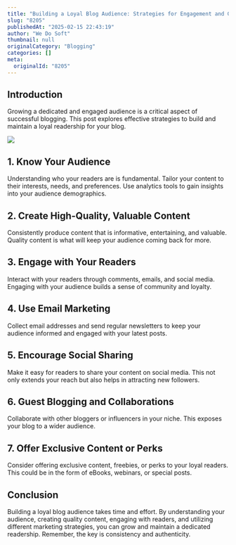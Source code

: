 ```yaml
---
title: "Building a Loyal Blog Audience: Strategies for Engagement and Growth"
slug: "8205"
publishedAt: "2025-02-15 22:43:19"
author: "We Do Soft"
thumbnail: null
originalCategory: "Blogging"
categories: []
meta:
  originalId: "8205"
---
```


## Introduction

Growing a dedicated and engaged audience is a critical aspect of successful blogging. This post explores effective strategies to build and maintain a loyal readership for your blog.

![](https://wedosoft0527.mycafe24.com/wp-content/uploads/2025/02/modern-laptop-with-startup-text-on-screen.jpeg)

## 1. Know Your Audience

Understanding who your readers are is fundamental. Tailor your content to their interests, needs, and preferences. Use analytics tools to gain insights into your audience demographics.

## 2. Create High-Quality, Valuable Content

Consistently produce content that is informative, entertaining, and valuable. Quality content is what will keep your audience coming back for more.

## 3. Engage with Your Readers

Interact with your readers through comments, emails, and social media. Engaging with your audience builds a sense of community and loyalty.

## 4. Use Email Marketing

Collect email addresses and send regular newsletters to keep your audience informed and engaged with your latest posts.

## 5. Encourage Social Sharing

Make it easy for readers to share your content on social media. This not only extends your reach but also helps in attracting new followers.

## 6. Guest Blogging and Collaborations

Collaborate with other bloggers or influencers in your niche. This exposes your blog to a wider audience.

## 7. Offer Exclusive Content or Perks

Consider offering exclusive content, freebies, or perks to your loyal readers. This could be in the form of eBooks, webinars, or special posts.

## Conclusion

Building a loyal blog audience takes time and effort. By understanding your audience, creating quality content, engaging with readers, and utilizing different marketing strategies, you can grow and maintain a dedicated readership. Remember, the key is consistency and authenticity.
